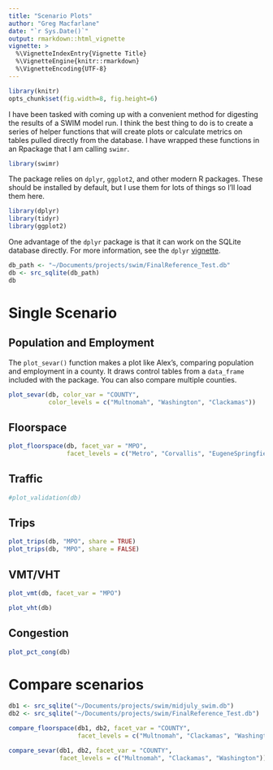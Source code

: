 ```yaml
---
title: "Scenario Plots"
author: "Greg Macfarlane"
date: "`r Sys.Date()`"
output: rmarkdown::html_vignette
vignette: >
  %\VignetteIndexEntry{Vignette Title}
  %\VignetteEngine{knitr::rmarkdown}
  %\VignetteEncoding{UTF-8}
---
```

```r
library(knitr)
opts_chunk$set(fig.width=8, fig.height=6)
```

I have been tasked with coming up with a convenient method for digesting the 
results of a SWIM model run. I think the best thing to do is to create a series
of helper functions that will create plots or calculate metrics on tables pulled
directly from the database. I have wrapped these functions in an Rpackage that
I am calling `swimr`. 


```r
library(swimr)
```

The package relies on `dplyr`, `ggplot2`, and other modern R packages. These
should be installed by default, but I use them for lots of things so I'll load
them here.

```r
library(dplyr)
library(tidyr)
library(ggplot2)
```

One advantage of the `dplyr` package is that it can work on the SQLite database
directly. For more information, see the `dplyr`
[vignette](http://cran.r-project.org/web/packages/dplyr/vignettes/databases.html).

```r
db_path <- "~/Documents/projects/swim/FinalReference_Test.db"
db <- src_sqlite(db_path)
db
```

# Single Scenario

## Population and Employment

The `plot_sevar()` function makes a plot like Alex's, comparing population and 
employment in a county. It draws control tables from a `data_frame` included
with the package. You can also compare multiple counties.


```r
plot_sevar(db, color_var = "COUNTY", 
           color_levels = c("Multnomah", "Washington", "Clackamas"))
```

## Floorspace

```r
plot_floorspace(db, facet_var = "MPO", 
                facet_levels = c("Metro", "Corvallis", "EugeneSpringfield"))

```

## Traffic

```r
#plot_validation(db)
```

## Trips
```r
plot_trips(db, "MPO", share = TRUE)
plot_trips(db, "MPO", share = FALSE)
```



## VMT/VHT
```r
plot_vmt(db, facet_var = "MPO")
```

```r
plot_vht(db)
```

## Congestion
```r
plot_pct_cong(db)
```

# Compare scenarios

```r
db1 <- src_sqlite("~/Documents/projects/swim/midjuly_swim.db")
db2 <- src_sqlite("~/Documents/projects/swim/FinalReference_Test.db")
```

```r
compare_floorspace(db1, db2, facet_var = "COUNTY", 
                   facet_levels = c("Multnomah", "Clackamas", "Washington"))
```

```r
compare_sevar(db1, db2, facet_var = "COUNTY", 
              facet_levels = c("Multnomah", "Clackamas", "Washington"))
```

